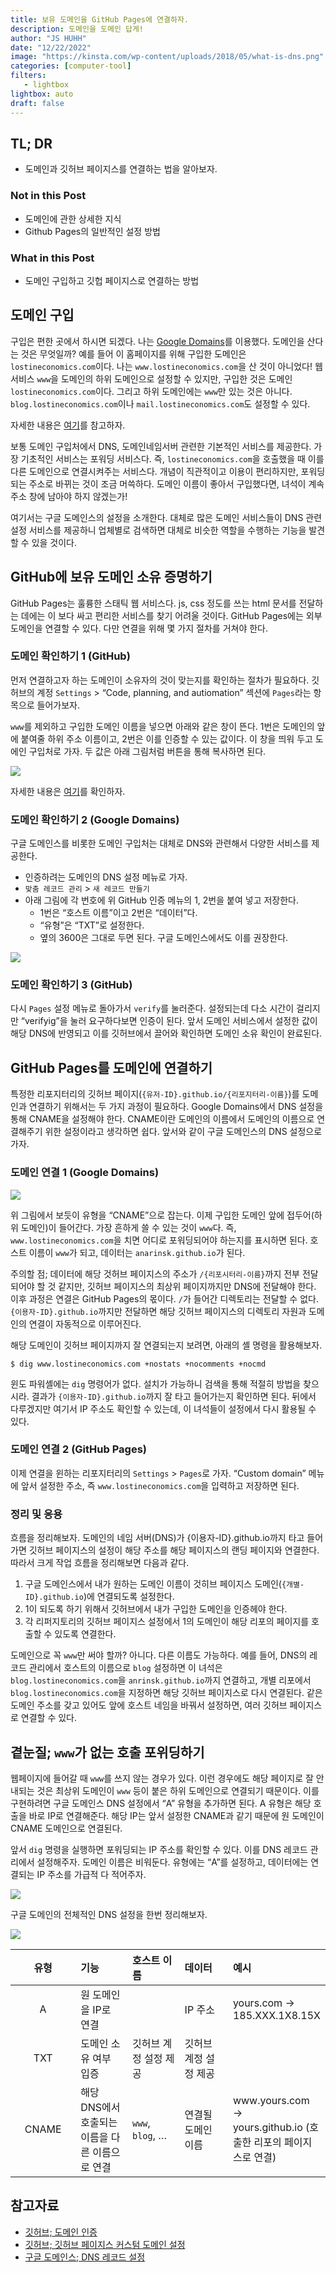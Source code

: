 ```yaml
---
title: 보유 도메인을 GitHub Pages에 연결하자. 
description: 도메인을 도메인 답게!
author: "JS HUHH"
date: "12/22/2022"
image: "https://kinsta.com/wp-content/uploads/2018/05/what-is-dns.png"
categories: [computer-tool]
filters:
   - lightbox
lightbox: auto
draft: false
---
```


## TL; DR

- 도메인과 깃허브 페이지스를 연결하는 법을 알아보자.  

### Not in this Post 

- 도메인에 관한 상세한 지식
- Github Pages의 일반적인 설정 방법

### What in this Post 

- 도메인 구입하고 깃헙 페이지스로 연결하는 방법  

## 도메인 구입 

구입은 편한 곳에서 하시면 되겠다. 나는 [Google Domains](https://domains.google/)를 이용했다. 도메인을 산다는 것은 무엇일까? 예를 들어 이 홈페이지를 위해 구입한 도메인은 `lostineconomics.com`이다. 나는 `www.lostineconomics.com`을 산 것이 아니었다! 웹 서비스 `www`을 도메인의 하위 도메인으로 설정할 수 있지만, 구입한 것은 도메인 `lostineconomics.com`이다. 그리고 하위 도메인에는 `www`만 있는 것은 아니다. `blog.lostineconomics.com`이나 `mail.lostineconomics.com`도 설정할 수 있다. 

:::{.column-margin}
자세한 내용은 [여기](https://joonius.tistory.com/19)를 참고하자. 
:::

보통 도메인 구입처에서 DNS, 도메인네임서버 관련한 기본적인 서비스를 제공한다. 가장 기초적인 서비스는 포워딩 서비스다. 즉, `lostineconomics.com`을 호출했을 때 이를 다른 도메인으로 연결시켜주는 서비스다. 개념이 직관적이고 이용이 편리하지만, 포워딩되는 주소로 바뀌는 것이 조금 머쓱하다. 도메인 이름이 좋아서 구입했다면, 녀석이 계속 주소 창에 남아야 하지 않겠는가!  

:::{.column-margin}
여기서는 구글 도메인스의 설정을 소개한다. 대체로 많은 도메인 서비스들이 DNS 관련 설정 서비스를 제공하니 업체별로 검색하면 대체로 비슷한 역할을 수행하는 기능을 발견할 수 있을 것이다. 
:::

## GitHub에 보유 도메인 소유 증명하기 

GitHub Pages는 훌륭한 스태틱 웹 서비스다. js, css 정도를 쓰는 html 문서를 전달하는 데에는 이 보다 싸고 편리한 서비스를 찾기 어려울 것이다. GitHub Pages에는 외부 도메인을 연결할 수 있다. 다만 연결을 위해 몇 가지 절차를 거쳐야 한다. 

### 도메인 확인하기 1 (GitHub)

먼저 연결하고자 하는 도메인이 소유자의 것이 맞는지를 확인하는 절차가 필요하다. 깃허브의 계정 `Settings` > "Code, planning, and autiomation" 섹션에 `Pages`라는 항목으로 들어가보자. 

`www`를 제외하고 구입한 도메인 이름을 넣으면 아래와 같은 창이 뜬다. 1번은 도메인의 앞에 붙여줄 하위 주소 이름이고, 2번은 이를 인증할 수 있는 값이다. 이 창을 띄워 두고 도에인 구입처로 가자. 두 값은 아래 그림처럼 버튼을 통해 복사하면 된다.   

::: {layout="[[-20, 60, -20]]" layout-valign="bottom"}
![](images/verifying-domain-masked.png)
:::

자세한 내용은 [여기](https://docs.github.com/ko/pages/configuring-a-custom-domain-for-your-github-pages-site/verifying-your-custom-domain-for-github-pages)를 확인하자. 

### 도메인 확인하기 2 (Google Domains)

구글 도메인스를 비롯한 도메인 구입처는 대체로 DNS와 관련해서 다양한 서비스를 제공한다. 

- 인증하려는 도메인의 DNS 설정 메뉴로 가자. 
- `맞춤 레코드 관리` > `새 레코드 만들기`
- 아래 그림에 각 번호에 위 GitHub 인증 메뉴의 1, 2번을 붙여 넣고 저장한다. 
	- 1번은 "호스트 이름"이고 2번은 "데이터"다. 
	- "유형"은 "TXT"로 설정한다. 
	- 옆의 3600은 그대로 두면 된다. 구글 도메인스에서도 이를 권장한다. 

::: {layout="[[-20, 60, -20]]" layout-valign="bottom"}
![](images/position.png)
:::

### 도메인 확인하기 3 (GitHub)

다시 `Pages` 설정 메뉴로 돌아가서 `verify`를 눌러준다. 설정되는데 다소 시간이 걸리지만 "verifyig"을 눌러 요구하다보면 인증이 된다. 앞서 도메인 서비스에서 설정한 값이 해당 DNS에 반영되고 이를 깃허브에서 끌어와 확인하면 도메인 소유 확인이 완료된다. 

## GitHub Pages를 도메인에 연결하기 

특정한 리포지터리의 깃허브 페이지(`{유저-ID}.github.io/{리포지터리-이름}`)를 도메인과 연결하기 위해서는 두 가지 과정이 필요하다. Google Domains에서 DNS 설정을 통해 CNAME을 설정해야 한다. CNAME이란 도메인의 이름에서 도메인의 이름으로 연결해주기 위한 설정이라고 생각하면 쉽다. 앞서와 같이 구글 도메인스의 DNS 설정으로 가자. 

### 도메인 연결 1 (Google Domains)

::: {layout="[[-20, 60, -20]]" layout-valign="bottom"}
![](images/cname.png)
:::

위 그림에서 보듯이 유형을 "CNAME"으로 잡는다. 이제 구입한 도메인 앞에 접두어(하위 도메인)이 들어간다. 가장 흔하게 쓸 수 있는 것이 `www`다. 즉, `www.lostineconomics.com`을 치면 어디로 포워딩되어야 하는지를 표시하면 된다. 호스트 이름이 `www`가 되고, 데이터는 `anarinsk.github.io`가 된다. 

주의할 점; 데이터에 해당 것허브 페이지스의 주소가 `/{리포시터리-이름}`까지 전부 전달되어야 할 것 같지만, 깃허브 페이지스의 최상위 페이지까지만 DNS에 전달해야 한다. 이후 과정은 연결은 GitHub Pages의 몫이다. `/`가 들어간 디렉토리는 전달할 수 없다. `{이용자-ID}.github.io`까지만 전달하면 해당 깃허브 페이지스의 디렉토리 자원과 도메인의 연결이 자동적으로 이루어진다. 

해당 도메인이 깃허브 페이지까지 잘 연결되는지 보려면, 아래의 셸 명령을 활용해보자. 

```shell
$ dig www.lostineconomics.com +nostats +nocomments +nocmd
```

윈도 파워셸에는 `dig` 명령어가 없다. 설치가 가능하니 검색을 통해 적절히 방법을 찾으시라. 결과가 `{이용자-ID}.github.io`까지 잘 타고 들어가는지 확인하면 된다. 뒤에서 다루겠지만 여기서 IP 주소도 확인할 수 있는데, 이 녀석들이 설정에서 다시 활용될 수 있다. 

### 도메인 연결 2 (GitHub Pages)

이제 연결을 윈하는 리포지터리의 `Settings` > `Pages`로 가자. "Custom domain" 메뉴에 앞서 설정한 주소, 즉 `www.lostineconomics.com`을 입력하고 저장하면 된다. 

### 정리 및 응용 

흐름을 정리해보자. 도메인의 네임 서버(DNS)가 {이용자-ID}.github.io까지 타고 들어가면 깃허브 페이지스의 설정이 해당 주소를 해당 페이지스의 랜딩 페이지와 연결한다. 따라서 크게 작업 흐름을 정리해보면 다음과 같다. 

1. 구글 도메인스에서 내가 원하는 도메인 이름이 것히브 페이지스 도메인(`{개별-ID}.github.io`)에 연결되도록 설정한다. 
2. 1이 되도록 하기 위해서 깃허브에서 내가 구입한 도메인을 인증헤야 한다. 
3. 각 리퍼지토리의 깃허브 페이지스 설정에서 1의 도메인이 해당 리포의 페이지를 호출할 수 있도록 연결한다. 

도메인으로 꼭 `www`만 써야 할까? 아니다. 다른 이름도 가능하다. 예를 들어, DNS의 레코드 관리에서 호스트의 이름으로 `blog` 설정하면 이 녀석은 `blog.lostineconomics.com`을 `anrinsk.github.io`까지 연결하고, 개별 리포에서 `blog.lostineconomics.com`을 지정하면 해당 깃허브 페이지스로 다시 연결된다. 같은 도메인 주소를 갖고 있어도 앞에 호스트 네임을 바꿔서 설정하면, 여러 깃허브 페이지스로 연결할 수 있다. 

## 곁눈질; `www`가 없는 호출 포위딩하기 

웹페이지에 들어갈 때 `www`를 쓰지 않는 경우가 있다. 이런 경우에도 해당 페이지로 잘 안내되는 것은 최상위 도메인이 `www` 등이 붙은 하위 도메인으로 연결되기 때문이다. 이를 구현하려면 구글 도메인스 DNS 설정에서 "A" 유형을 추가하면 된다. 
A 유형은 해당 호출을 바로 IP로 연결해준다. 해당 IP는 앞서 설정한 CNAME과 같기 때문에 원 도메인이 CNAME 도메인으로 연결된다. 

앞서 `dig` 명령을 실행하면 포워딩되는 IP 주소를 확인할 수 있다. 이를 DNS 레코드 관리에서 설정해주자. 도메인 이름은 비워둔다. 유형에는 "A"를 설정하고, 데이터에는 연결되는 IP 주소를 가급적 다 적어주자.

::: {layout="[[-20, 60, -20]]" layout-valign="bottom"}
![](images/atype.png)
:::

구글 도메인의 전체적인 DNS 설정을 한번 정리해보자. 

::: {layout="[[-20, 60, -20]]" layout-valign="bottom"}
![](images/google-domains.png)
:::

|유형|기능|호스트 이름|데이터|예시| 
|:---:|:---|:---|:---|:---|
|A|원 도메인을 IP로 연결||IP 주소|yours.com &rarr; <br /> 185.XXX.1X8.15X|
|TXT|도메인 소유 여부 입증|깃허브 계정 설정 제공|깃허브 계정 설정 제공||
|CNAME|해당 DNS에서 호출되는 이름을 다른 이름으로 연결|`www`, `blog`, ...| 연결될 도메인 이름|www.yours.com &rarr; <br /> yours.github.io (호출한 리포의 페이지스로 연결)|

## 참고자료 

- [깃허브; 도메인 인증](https://docs.github.com/ko/pages/configuring-a-custom-domain-for-your-github-pages-site/verifying-your-custom-domain-for-github-pages)
- [깃허브; 깃허브 페이지스 커스텀 도메인 설정](https://docs.github.com/ko/pages/configuring-a-custom-domain-for-your-github-pages-site/about-custom-domains-and-github-pages)
- [구글 도메인스; DNS 레코드 설정](https://support.google.com/domains/answer/3290350)
